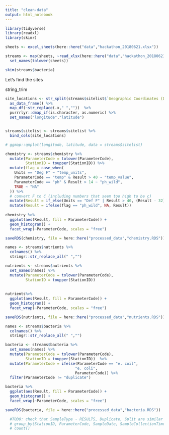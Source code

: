 ```yaml
---
title: "clean-data"
output: html_notebook
---
```


```r
library(tidyverse)
library(readxl)
library(skimr)

sheets <- excel_sheets(here::here("data","hackathon_20180621.xlsx"))

streams <- map(sheets, ~read_xlsx(here::here("data","hackathon_20180621.xlsx"), sheet = .x)) %>% 
  set_names(tolower(sheets))

skim(streams$bacteria)

```

Let's find the sites

string_trim

```r

site_locations <- str_split(streams$sitelist$`Geographic Coordinates (Decimal Degrees)`,",", simplify = T) %>% 
  as_data_frame() %>% 
  map_df(~str_replace(.x," ",""))  %>% 
  purrrlyr::dmap_if(is.character, as.numeric) %>% 
  set_names("longitude","latitude")


streams$sitelist <- streams$sitelist %>% 
  bind_cols(site_locations)

# ggmap::qmplot(longitude, latitude, data = streams$sitelist)


```


```r

chemistry <- streams$chemistry %>% 
  mutate(ParameterCode = tolower(ParameterCode),
         StationID = toupper(StationID)) %>% 
  mutate(flag = case_when(
    Units == "Deg F" ~ "temp_units",
    ParameterCode == "temp" & Result > 40 ~ "temp_value",
    ParameterCode == "ph" & Result > 14 ~ "ph_wild",
    TRUE ~ "NA"
  )) %>% 
  # convert F to C (including numbers that seem too high to be c)
  mutate(Result = if_else(Units == "Def F" | Result > 40, (Result - 32) * (5/9), Result)) %>% 
  mutate(Result = ifelse(flag == "ph_wild", NA, Result))
  
chemistry %>% 
  ggplot(aes(Result, fill = ParameterCode)) + 
  geom_histogram() + 
  facet_wrap(~ParameterCode, scales = "free")

saveRDS(chemistry, file = here::here("processed_data","chemistry.RDS"))

```


```r

names <- streams$nutrients %>% 
  colnames() %>% 
  stringr::str_replace_all(" ","")

nutrients <- streams$nutrients %>% 
  set_names(names) %>% 
  mutate(ParameterCode = tolower(ParameterCode),
         StationID = toupper(StationID))  
   
  
nutrients%>% 
  ggplot(aes(Result, fill = ParameterCode)) + 
  geom_histogram() + 
  facet_wrap(~ParameterCode, scales = "free")

saveRDS(nutrients, file = here::here("processed_data","nutrients.RDS"))

```


```r

names <- streams$bacteria %>% 
  colnames() %>% 
  stringr::str_replace_all(" ","")

bacteria <- streams$bacteria %>% 
  set_names(names) %>% 
  mutate(ParameterCode = tolower(ParameterCode),
         StationID = toupper(StationID))  %>% 
  mutate(ParameterCode = ifelse(ParameterCode == "e. coil",
                               "e. coli",
                               ParameterCode)) %>% 
  filter(ParameterCode != "duplicate")

bacteria %>% 
  ggplot(aes(Result, fill = ParameterCode)) + 
  geom_histogram() + 
  facet_wrap(~ParameterCode, scales = "free")

saveRDS(bacteria, file = here::here("processed_data","bacteria.RDS"))

  #TODO: check that SampleType - RESULTS, Duplicate, Split are similar
  # group_by(StationID, ParameterCode, SampleDate, SampleCollectionTime) %>% 
  # count()

```


